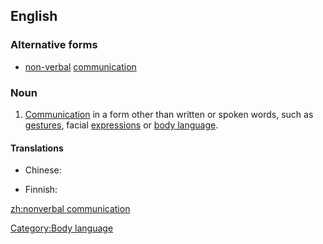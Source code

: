 ==English==

===Alternative forms===
* [[non-verbal]] [[communication]]

===Noun===
{{en-noun|sg=[[nonverbal]] [[communication]]|-}}

# [[communication|Communication]] in a form other than written or spoken words, such as [[gesture]]s, facial [[expression]]s or [[body language]].

====Translations====
{{trans-top|communication in a form other than written or spoken words}}
* Chinese:
*: {{trreq|Mandarin}}
{{trans-mid}}
* Finnish: {{t|fi|sanaton}} {{t|fi|viestintä}}
{{trans-bottom}}

[[Category:Body language]]

[[zh:nonverbal communication]]